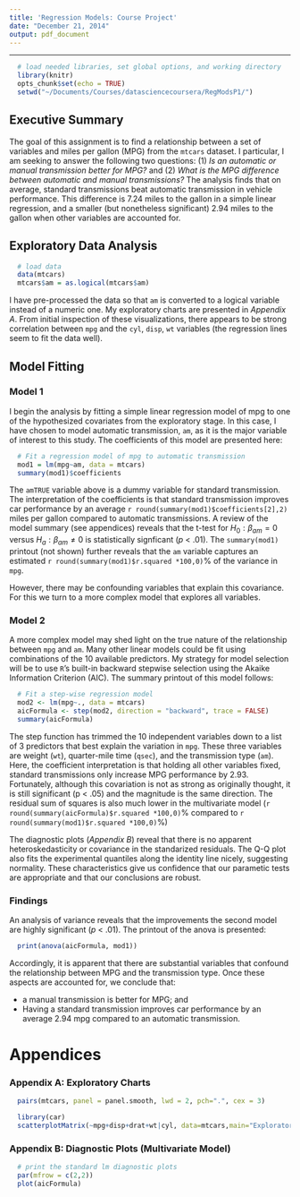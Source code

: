 ```yaml
---
title: 'Regression Models: Course Project'
date: "December 21, 2014"
output: pdf_document
---
```


******************************
```r
  # load needed libraries, set global options, and working directory
  library(knitr)
  opts_chunk$set(echo = TRUE)       
  setwd("~/Documents/Courses/datasciencecoursera/RegModsP1/")
```

## Executive Summary
The goal of this assignment is to find a relationship between a set of variables and miles per gallon (MPG) from the `mtcars` dataset. I particular, I am seeking to answer the following two questions: (1) *Is an automatic or manual transmission better for MPG?* and (2) *What is the MPG difference between automatic and manual transmissions?* The analysis finds that on average, standard transmissions beat automatic transmission in vehicle performance. This difference is 7.24 miles to the gallon in a simple linear regression, and a smaller (but nonetheless significant) 2.94 miles to the gallon when other variables are accounted for.
  
## Exploratory Data Analysis

```r
  # load data
  data(mtcars)
  mtcars$am = as.logical(mtcars$am)
```

I have pre-processed the data so that `am` is converted to a logical variable instead of a numeric one. My exploratory charts are presented in *Appendix A*. From initial inspection of these visualizations, there appears to be strong correlation between `mpg` and the `cyl`, `disp`, `wt` variables (the regression lines seem to fit the data well). 

## Model Fitting
### Model 1

I begin the analysis by fitting a simple linear regression model of mpg to one of the hypothesized covariates from the exploratory stage. In this case, I have chosen to model automatic transmission, `am`, as it is the major variable of interest to this study. The coefficients of this model are presented here:

```r
  # Fit a regression model of mpg to automatic transmission
  mod1 = lm(mpg~am, data = mtcars)
  summary(mod1)$coefficients
```

The `amTRUE` variable above is a dummy variable for standard transmission. The interpretation of the coefficients is that standard transmission improves car performance by an average `r round(summary(mod1)$coefficients[2],2)` miles per gallon compared to automatic transmissions. A review of the model summary (see appendices) reveals that the t-test for $H_{0}: \beta_{am} = 0$ versus $H_{a}: \beta_{am} \neq 0$ is statistically signficant (*p* < .01). The `summary(mod1)` printout (not shown) further reveals that the `am` variable captures an estimated `r round(summary(mod1)$r.squared *100,0)`% of the variance in `mpg`.

However, there may be confounding variables that explain this covariance. For this we turn to a more complex model that explores all variables. 

### Model 2

A more complex model may shed light on the true nature of the relationship between `mpg` and `am`. Many other linear models could be fit using combinations of the 10 available predictors. My strategy for model selection will be to use `R`'s built-in backward stepwise selection using the Akaike Information Criterion (AIC). The summary printout of this model follows:

```r
  # Fit a step-wise regression model
  mod2 <- lm(mpg~., data = mtcars)
  aicFormula <- step(mod2, direction = "backward", trace = FALSE)
  summary(aicFormula)
```

The step function has trimmed the 10 independent variables down to a list of 3 predictors that best explain the variation in `mpg`. These three variables are weight (`wt`), quarter-mile time (`qsec`), and the transmission type (`am`). Here, the coefficient interpretation is that holding all other variables fixed, standard transmissions only increase MPG performance by 2.93. Fortunately, although this covariation is not as strong as originally thought, it is still significant (p < .05) and the magnitude is the same direction. The residual sum of squares is also much lower in the multivariate model (`r round(summary(aicFormula)$r.squared *100,0)`% compared to `r round(summary(mod1)$r.squared *100,0)`%)

The diagnostic plots (*Appendix B*) reveal that there is no apparent heteroskedasticity or covariance in the standarized residuals. The Q-Q plot also fits the experimental quantiles along the identity line nicely, suggesting normality. These characteristics give us confidence that our parametic tests are appropriate and that our conclusions are robust.

### Findings

An analysis of variance reveals that the improvements the second model are highly significant (*p* < .01). The printout of the anova is presented:

```r
  print(anova(aicFormula, mod1))
```

Accordingly, it is apparent that there are substantial variables that confound the relationship between MPG and the transmission type. Once these aspects are accounted for, 
we conclude that:

 * a manual transmission is better for MPG; and
 * Having a standard transmission improves car performance by an average 2.94 mpg compared to an automatic transmission.


\newpage


# Appendices
### Appendix A: Exploratory Charts

```r
  pairs(mtcars, panel = panel.smooth, lwd = 2, pch=".", cex = 3)
```

```r
  library(car)
  scatterplotMatrix(~mpg+disp+drat+wt|cyl, data=mtcars,main="Exploratory Chart")
```


### Appendix B: Diagnostic Plots (Multivariate Model)
```r
  # print the standard lm diagnostic plots
  par(mfrow = c(2,2))
  plot(aicFormula)
```
